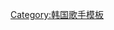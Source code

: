 {{Navbox
| name       = PSY
| title      = [[PSY|<span style="color:white">PSY</span>]]
| titlestyle = background:#000000;color:white
| groupstyle = background:#DDDDDD;
| abovestyle = background:#DDDDDD;
| belowstyle = background:#DDDDDD;
| basestyle  = background:#000000;
| background = solo_singer
| bodyclass= hlist

| above =
* {{tsl|en|Psy discography|PSY音樂作品列表|音乐作品列表}}
* {{tsl|en|List of awards and nominations received by Psy|PSY獲獎與提名列表|奖项与提名}}

| group1 = 正规专辑
| list1 =
*{{le|Psy from the Psycho World!}}
*{{le|Ssa2}}
*{{le|3 Mai}}
*{{le|Ssajib}}
*{{le|PsyFive}}
*{{le|Chiljip PSY-Da|Chiljip Psy-da}}
*[[4X2=8]]
*[[PSY 9th|싸다9]]

|group2=迷你專輯
|list2={{le|Psy 6 (Six Rules), Part 1}}

| group3 = 合輯
| list3  ={{le|Remake & Mix 18 Beon}}

| group4 = 单曲
| list4 =
*{{le|Right Now (PSY歌曲)|Right Now (Psy song)|Right Now}}
*[[江南Style]]
*[[紳士 (歌曲)|紳士]]
*{{le|宿醉 (PSY歌曲)|Hangover (Psy song)|Hangover}}
*[[爹地 (歌曲)|爹地]]
*[[喇叭褲 (PSY歌曲)|喇叭褲]]
*[[I Luv It (PSY歌曲)|I Luv It]]
*[[That That]]

|group5 = 音樂錄影帶
|list5=
* {{le|江南Style (音樂錄影帶)|Gangnam Style (music video)|江南Style}}

| group6 = 相關項目
| list6  = 
*'''[[P NATION]]'''
*[[YG娛樂]]
*{{tsl|en|YGEX||YGEX}}
*粉絲名稱：Psycho

| below = 
* {{Icon|Category}} [[:Category:Psy|Category]]
}}
<noinclude>
{{collapsible option}}
{{DEFAULTSORT:Psy}}
[[Category:韩国歌手模板]]
{{tsl|en|Category:PSY||Category:PSY}}
</noinclude>